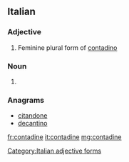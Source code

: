 ==Italian==

===Adjective===
{{head|it}} {{f}}

# Feminine plural form of [[contadino]]

===Noun===
{{head|it|plural}} {{f}}
# {{plural of|contadina|lang=it|nocat=1}}

===Anagrams===
* [[citandone#Italian|citandone]]
* [[decantino#Italian|decantino]]

[[Category:Italian adjective forms]]

[[fr:contadine]]
[[it:contadine]]
[[mg:contadine]]